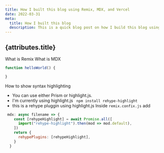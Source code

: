 ```yaml
---
title: How I built this blog using Remix, MDX, and Vercel
date: 2022-03-31
meta: 
  title: How I built this blog
  description: This is a quick blog post on how I build this blog using Remix, MDX, and Vercel
---
```


## {attributes.title}

What is Remix
What is MDX


```js
function helloWorld() {

}
```

How to show syntax highlighting
- You can use either Prism or highlight.js.
- I'm currently using highlight.js 
` npm install rehype-highlight`
- this is a rehype pluggin  using highlight.js
Inside `remix.confix.js` add

```js
 mdx: async filename => {
    const [rehypeHighlight] = await Promise.all([
      import("rehype-highlight").then(mod => mod.default),
    ])
    return {
      rehypePlugins: [rehypeHighlight],
    }
  }
```